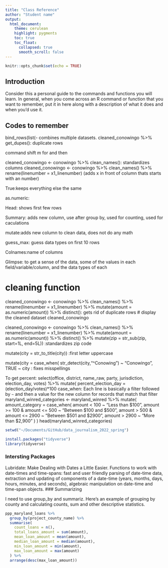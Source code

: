 ```yaml
---
title: "Class Reference"
author: "Student name"
output:
  html_document:
    theme: cerulean
    highlight: pygments
    toc: true
    toc_float:
      collapsed: true
      smooth_scroll: false
---
```


```r
knitr::opts_chunk$set(echo = TRUE)
```

## Introduction

Consider this a personal guide to the commands and functions you will learn. In general, when you come across an R command or function that you want to remember, put it in here along with a description of what it does and when you'd use it.


## Codes to remember 
bind_rows(list(- combines multiple datasets. 
cleaned_conowingo %>% 
  get_dupes(): duplicate rows

command shift m for and then

cleaned_conowingo <- conowingo %>%
  clean_names(): standardizes columns
  cleaned_conowingo <- conowingo %>%
  clean_names() %>% 
  rename(linenumber = x1_linenumber) (adds x in front of column thats starts with an number)
  
True:keeps everything else the same

as.numeric:

Head: shows first few rows

Summary: adds new column, use after group by, used for counting, used for caculations

mutate:adds new column to clean data, does not do any math

guess_max: guess data types on first 10 rows

Colnames:name of columns

Glimpse: to get a sense of the data, some of the values in each field/variable/column, and the data types of each

# cleaning function
cleaned_conowingo <- conowingo %>%
  clean_names() %>% 
  rename(linenumber = x1_linenumber) %>% 
  mutate(amount = as.numeric(amount)) %>% 
  distinct(): gets rid of duplicate rows
# display the cleaned dataset
cleaned_conowingo

cleaned_conowingo <- conowingo %>%
  clean_names() %>% 
  rename(linenumber = x1_linenumber) %>% 
  mutate(amount = as.numeric(amount)) %>% 
  distinct() %>%
  mutate(zip = str_sub(zip, start=1L, end=5L)) :standardizes zip code
  

  mutate(city = str_to_title(city)) :first letter uppercase
  
   mutate(city = case_when(
    str_detect(city,"^Conowing") ~ "Conowingo",
    TRUE ~ city : fixes misspellings
  
 To get percent: select(office, district, name_raw, party, jurisdiction, election_day, votes) %>% 
  mutate(
  percent_election_day = (election_day/votes)*100
  case_when: Each line is basically a filter followed by `~` and then a value for the new column for records that match that filter
  maryland_winred_categories <- maryland_winred %>%
  mutate(
    amount_category = case_when(
        amount < 100 ~ "Less than $100",
        amount >= 100 & amount <= 500 ~ "Between $100 and $500",
        amount > 500 & amount <= 2900 ~ "Between $501 and $2900",
        amount > 2900 ~ "More than $2,900"
      )
  )
head(maryland_winred_categories)

```r
setwd("~/Documents/GitHub/data_journalism_2022_spring")
```

```r
install.packages("tidyverse")
library(tidyverse)
```

### Intersting Packages
Lubridate: Make Dealing with Dates a Little Easier. Functions to work with date-times and time-spans: fast and user friendly parsing of date-time data, extraction and updating of components of a date-time (years, months, days, hours, minutes, and seconds), algebraic manipulation on date-time and time-span objects.
### Summarizing

I need to use group_by and summariz. Here's an example of grouping by county and calculating counts, sum and other descriptive statistics.


```r
ppp_maryland_loans %>%
  group_by(project_county_name) %>%
  summarise(
    count_loans = n(),
    total_loans_amount = sum(amount),
    mean_loan_amount = mean(amount),
    median_loan_amount = median(amount),
    min_loan_amount = min(amount),
    max_loan_amount = max(amount)
  ) %>%
  arrange(desc(max_loan_amount))
```

